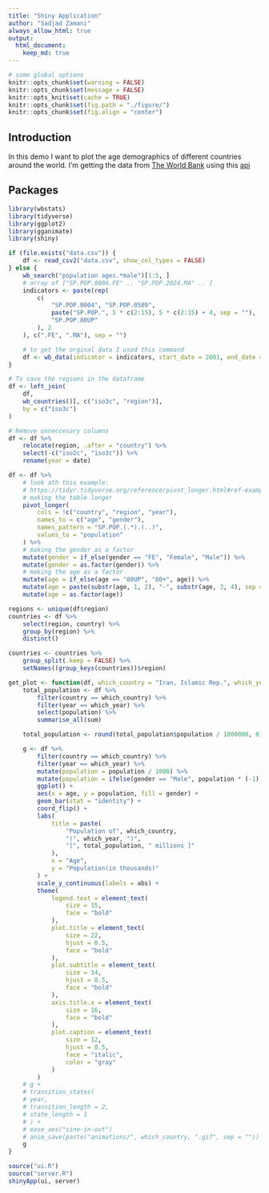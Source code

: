 ```yaml
---
title: "Shiny Application"
author: "Sadjad Zamani"
always_allow_html: true
output: 
  html_document:
    keep_md: true
---
```

```r
# some global options
knitr::opts_chunk$set(warning = FALSE)
knitr::opts_chunk$set(message = FALSE)
knitr::opts_knit$set(cache = TRUE)
knitr::opts_chunk$set(fig.path = "./figure/")
knitr::opts_chunk$set(fig.align = "center")
```


## Introduction
In this demo I want to plot the age demographics of different countries around the world.
I'm getting the data from [The World Bank](https://www.worldbank.org/en/home) using this [api](https://github.com/gshs-ornl/wbstats)


## Packages
```r
library(wbstats)
library(tidyverse)
library(ggplot2)
library(gganimate)
library(shiny)
```

```r
if (file.exists("data.csv")) {
    df <- read_csv2("data.csv", show_col_types = FALSE)
} else {
    wb_search("population ages.*male")[1:5, ]
    # array of ["SP.POP.0004.FE" .. "SP.POP.2024.MA" .. ]
    indicators <- paste(rep(
        c(
            "SP.POP.0004", "SP.POP.0509",
            paste("SP.POP.", 5 * c(2:15), 5 * c(2:15) + 4, sep = ""),
            "SP.POP.80UP"
        ), 2
    ), c(".FE", ".MA"), sep = "")

    # to get the orginal data I used this command
    df <- wb_data(indicator = indicators, start_date = 2001, end_date = 2020)
}

# To save the regions in the dataframe
df <- left_join(
    df,
    wb_countries()[, c("iso3c", "region")],
    by = c("iso3c")
)

# Remove unneccesary columns
df <- df %>%
    relocate(region, .after = "country") %>%
    select(-c("iso2c", "iso3c")) %>%
    rename(year = date)
```

```r
df <- df %>%
    # look ath this example:
    # https://tidyr.tidyverse.org/reference/pivot_longer.html#ref-examples
    # making the table longer
    pivot_longer(
        cols = !c("country", "region", "year"),
        names_to = c("age", "gender"),
        names_pattern = "SP.POP.(.*).(..)",
        values_to = "population"
    ) %>%
    # making the gender as a factor
    mutate(gender = if_else(gender == "FE", "Female", "Male")) %>%
    mutate(gender = as.factor(gender)) %>%
    # making the age as a factor
    mutate(age = if_else(age == "80UP", "80+", age)) %>%
    mutate(age = paste(substr(age, 1, 2), "-", substr(age, 3, 4), sep = "")) %>%
    mutate(age = as.factor(age))
```
```r
regions <- unique(df$region)
countries <- df %>%
    select(region, country) %>%
    group_by(region) %>%
    distinct()

countries <- countries %>%
    group_split(.keep = FALSE) %>%
    setNames((group_keys(countries))$region)
```

```r
get_plot <- function(df, which_country = "Iran, Islamic Rep.", which_year = 2010) {
    total_population <- df %>%
        filter(country == which_country) %>%
        filter(year == which_year) %>%
        select(population) %>%
        summarise_all(sum)

    total_population <- round(total_population$population / 1000000, 0)

    g <- df %>%
        filter(country == which_country) %>%
        filter(year == which_year) %>%
        mutate(population = population / 1000) %>%
        mutate(population = ifelse(gender == "Male", population * (-1), population * 1)) %>%
        ggplot() +
        aes(x = age, y = population, fill = gender) +
        geom_bar(stat = "identity") +
        coord_flip() +
        labs(
            title = paste(
                "Population of", which_country,
                "(", which_year, ")",
                "[", total_population, " millions ]"
            ),
            x = "Age",
            y = "Population(in thousands)"
        ) +
        scale_y_continuous(labels = abs) +
        theme(
            legend.text = element_text(
                size = 15,
                face = "bold"
            ),
            plot.title = element_text(
                size = 22,
                hjust = 0.5,
                face = "bold"
            ),
            plot.subtitle = element_text(
                size = 14,
                hjust = 0.5,
                face = "bold"
            ),
            axis.title.x = element_text(
                size = 16,
                face = "bold"
            ),
            plot.caption = element_text(
                size = 12,
                hjust = 0.5,
                face = "italic",
                color = "gray"
            )
        )
    # g +
    # transition_states(
    # year,
    # transition_length = 2,
    # state_length = 1
    # ) +
    # ease_aes("sine-in-out")
    # anim_save(paste("animations/", which_country, ".gif", sep = ""))
    g
}
```


```r
source("ui.R")
source("server.R")
shinyApp(ui, server)
```
